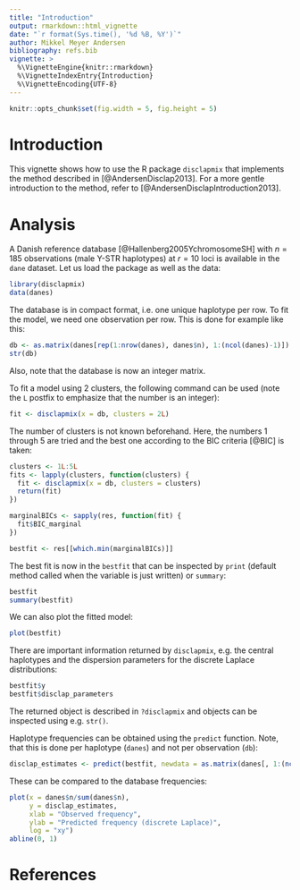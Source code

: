 ```yaml
---
title: "Introduction"
output: rmarkdown::html_vignette
date: "`r format(Sys.time(), '%d %B, %Y')`"
author: Mikkel Meyer Andersen
bibliography: refs.bib
vignette: >
  %\VignetteEngine{knitr::rmarkdown}
  %\VignetteIndexEntry{Introduction}
  %\VignetteEncoding{UTF-8}
---
```


```r
knitr::opts_chunk$set(fig.width = 5, fig.height = 5)
```

# Introduction

This vignette shows how to use the R package `disclapmix` that implements the method described in [@AndersenDisclap2013]. For a more gentle introduction to the method, refer to [@AndersenDisclapIntroduction2013].

# Analysis

A Danish reference database [@Hallenberg2005YchromosomeSH] with $n = 185$ observations (male Y-STR haplotypes) at $r=10$ loci is available in the `dane` dataset. 
Let us load the package as well as the data:

```r
library(disclapmix)
data(danes)
```

The database is in compact format, i.e. one unique haplotype per row.
To fit the model, we need one observation per row. 
This is done for example like this:

```r
db <- as.matrix(danes[rep(1:nrow(danes), danes$n), 1:(ncol(danes)-1)])
str(db)
```

Also, note that the database is now an integer matrix.

To fit a model using 2 clusters, the following command can be used (note the `L` postfix to emphasize that the number is an integer):

```r
fit <- disclapmix(x = db, clusters = 2L)
```

The number of clusters is not known beforehand. 
Here, the numbers 1 through 5 are tried and the best one according to the BIC criteria [@BIC] is taken:

```r
clusters <- 1L:5L
fits <- lapply(clusters, function(clusters) {
  fit <- disclapmix(x = db, clusters = clusters)
  return(fit)
})

marginalBICs <- sapply(res, function(fit) {
  fit$BIC_marginal
})

bestfit <- res[[which.min(marginalBICs)]]
```

The best fit is now in the `bestfit` that can be inspected by `print` (default method called when the variable is just written) or `summary`: 

```r
bestfit
summary(bestfit)
```

We can also plot the fitted model:

```r
plot(bestfit)
```

There are important information returned by `disclapmix`, e.g. the central haplotypes and the dispersion parameters for the discrete Laplace distributions:

```r
bestfit$y
bestfit$disclap_parameters
```

The returned object is described in `?disclapmix` and objects can be inspected using e.g. `str()`.


Haplotype frequencies can be obtained using the `predict` function. Note, that this is done per haplotype (`danes`) and not per observation (`db`):

```r
disclap_estimates <- predict(bestfit, newdata = as.matrix(danes[, 1:(ncol(danes) - 1)]))
```

These can be compared to the database frequencies:

```r
plot(x = danes$n/sum(danes$n), 
     y = disclap_estimates, 
     xlab = "Observed frequency",
     ylab = "Predicted frequency (discrete Laplace)",
     log = "xy")
abline(0, 1)
```


# References
